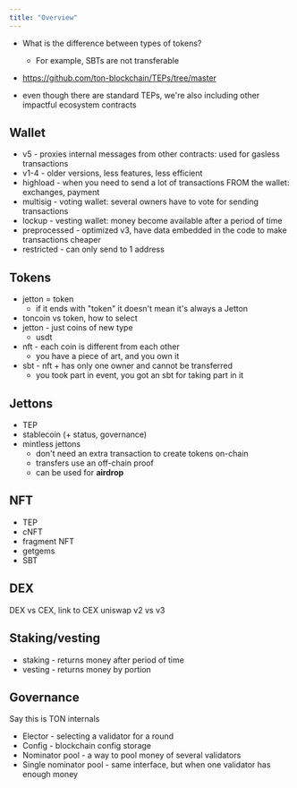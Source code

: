 ```yaml
---
title: "Overview"
---
```


- What is the difference between types of tokens?
    - For example, SBTs are not transferable
- https://github.com/ton-blockchain/TEPs/tree/master

- even though there are standard TEPs, we're also including other impactful ecosystem contracts

## Wallet

- v5 - proxies internal messages from other contracts: used for gasless transactions
- v1-4 - older versions, less features, less efficient
- highload - when you need to send a lot of transactions FROM the wallet: exchanges, payment
- multisig - voting wallet: several owners have to vote for sending transactions
- lockup - vesting wallet: money become available after a period of time
- preprocessed - optimized v3, have data embedded in the code to make transactions cheaper
- restricted - can only send to 1 address

## Tokens

- jetton = token
    - if it ends with "token" it doesn't mean it's always a Jetton
- toncoin vs token, how to select
- jetton - just coins of new type
    - usdt
- nft - each coin is different from each other
    - you have a piece of art, and you own it
- sbt - nft + has only one owner and cannot be transferred
    - you took part in event, you got an sbt for taking part in it

## Jettons

- TEP
- stablecoin (+ status, governance)
- mintless jettons
    - don't need an extra transaction to create tokens on-chain
    - transfers use an off-chain proof
    - can be used for **airdrop**

## NFT

- TEP
- cNFT
- fragment NFT
- getgems
- SBT

## DEX

DEX vs CEX, link to CEX
uniswap v2 vs v3

## Staking/vesting

- staking - returns money after period of time
- vesting - returns money by portion

## Governance

Say this is TON internals

- Elector - selecting a validator for a round
- Config - blockchain config storage
- Nominator pool - a way to pool money of several validators
- Single nominator pool - same interface, but when one validator has enough money